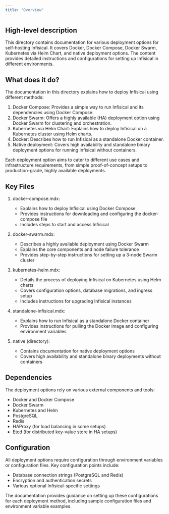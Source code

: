 ```yaml
---
title: "Overview"
---
```


## High-level description

This directory contains documentation for various deployment options for self-hosting Infisical. It covers Docker, Docker Compose, Docker Swarm, Kubernetes via Helm Chart, and native deployment options. The content provides detailed instructions and configurations for setting up Infisical in different environments.

## What does it do?

The documentation in this directory explains how to deploy Infisical using different methods:

1. Docker Compose: Provides a simple way to run Infisical and its dependencies using Docker Compose.
2. Docker Swarm: Offers a highly available (HA) deployment option using Docker Swarm for clustering and orchestration.
3. Kubernetes via Helm Chart: Explains how to deploy Infisical on a Kubernetes cluster using Helm charts.
4. Docker: Describes how to run Infisical as a standalone Docker container.
5. Native deployment: Covers high availability and standalone binary deployment options for running Infisical without containers.

Each deployment option aims to cater to different use cases and infrastructure requirements, from simple proof-of-concept setups to production-grade, highly available deployments.

## Key Files

1. docker-compose.mdx:
   - Explains how to deploy Infisical using Docker Compose
   - Provides instructions for downloading and configuring the docker-compose file
   - Includes steps to start and access Infisical

2. docker-swarm.mdx:
   - Describes a highly available deployment using Docker Swarm
   - Explains the core components and node failure tolerance
   - Provides step-by-step instructions for setting up a 3-node Swarm cluster

3. kubernetes-helm.mdx:
   - Details the process of deploying Infisical on Kubernetes using Helm charts
   - Covers configuration options, database migrations, and ingress setup
   - Includes instructions for upgrading Infisical instances

4. standalone-infisical.mdx:
   - Explains how to run Infisical as a standalone Docker container
   - Provides instructions for pulling the Docker image and configuring environment variables

5. native (directory):
   - Contains documentation for native deployment options
   - Covers high availability and standalone binary deployments without containers

## Dependencies

The deployment options rely on various external components and tools:

- Docker and Docker Compose
- Docker Swarm
- Kubernetes and Helm
- PostgreSQL
- Redis
- HAProxy (for load balancing in some setups)
- Etcd (for distributed key-value store in HA setups)

## Configuration

All deployment options require configuration through environment variables or configuration files. Key configuration points include:

- Database connection strings (PostgreSQL and Redis)
- Encryption and authentication secrets
- Various optional Infisical-specific settings

The documentation provides guidance on setting up these configurations for each deployment method, including sample configuration files and environment variable examples.